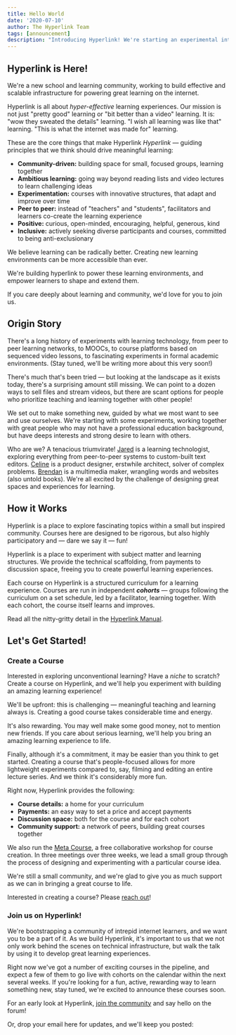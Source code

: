 ```yaml
---
title: Hello World
date: '2020-07-10'
author: The Hyperlink Team
tags: [announcement]
description: "Introducing Hyperlink! We're starting an experimental internet school, and building infrastructure for highly effective, people-centered learning. We'd love for you to join us."
---
```




## Hyperlink is Here!

We're a new school and learning community, working to build effective and scalable infrastructure for powering great learning on the internet.

Hyperlink is all about *hyper-effective* learning experiences. Our mission is not just "pretty good" learning or "bit better than a video" learning. It is: "wow they sweated the details" learning. "I wish all learning was like that" learning. "This is what the internet was made for" learning.

These are the core things that make Hyperlink *Hyperlink* — guiding principles that we think should drive meaningful learning:

- **Community-driven:** building space for small, focused groups, learning together
- **Ambitious learning:** going way beyond reading lists and video lectures to
  learn challenging ideas
- **Experimentation:** courses with innovative structures, that adapt and
  improve over time
- **Peer to peer:** instead of "teachers" and "students", facilitators and
  learners co-create the learning experience
- **Positive:** curious, open-minded, encouraging, helpful, generous, kind
- **Inclusive:** actively seeking diverse participants and courses, committed to being anti-exclusionary


We believe learning can be radically better. Creating new learning environments can be more accessible than ever. 

We're building hyperlink to power these learning environments, and empower learners to shape and extend them.

If you care deeply about learning and community, we'd love for you to join us.

## Origin Story

There's a long history of experiments with learning technology, from peer to peer learning networks, to MOOCs, to course platforms based on sequenced video lessons, to fascinating experiments in formal academic environments. (Stay tuned, we'll be writing more about this very soon!)

There's much that's been tried — but looking at the landscape as it exists today, there's a surprising amount still missing. We can point to a dozen ways to sell files and stream videos, but there are scant options for people who prioritize teaching and learning together with other people!

We set out to make something new, guided by what we most want to see and use ourselves. We're starting with some experiments, working together with great people who may not have a professional education background, but have deeps interests and strong desire to learn with others.

Who are we? A tenacious triumvirate! [Jared](https://awarm.space/) is a learning technologist, exploring everything from peer-to-peer systems to custom-built text editors. [Celine](https://celinepark.design/) is a product designer, erstwhile architect, solver of complex problems. [Brendan](https://www.brendanschlagel.com/) is a multimedia maker, wrangling words and websites (also untold books). We're all excited by the challenge of designing great spaces and experiences for learning.

## How it Works

Hyperlink is a place to explore fascinating topics within a small but inspired community. Courses here are designed to be rigorous, but also highly participatory and — dare we say it — fun!

Hyperlink is a place to experiment with subject matter and learning structures. We provide the technical scaffolding, from payments to discussion space, freeing you to create powerful learning experiences.

Each course on Hyperlink is a structured curriculum for a learning experience. Courses are run in independent ***cohorts*** — groups following the curriculum on a set schedule, led by a facilitator, learning together. With each cohort, the course itself learns and improves.

Read all the nitty-gritty detail in the [Hyperlink Manual](https://hyperlink.academy/manual).

## Let's Get Started!

### Create a Course

Interested in exploring unconventional learning? Have a *niche* to scratch? Create a course on Hyperlink, and we'll help you experiment with building an amazing learning experience!

We'll be upfront: this is challenging — meaningful teaching and learning always is. Creating a good course takes considerable time and energy.

It's also rewarding. You may well make some good money, not to mention new friends. If you care about serious learning, we'll help you bring an amazing learning experience to life.

Finally, although it's a commitment, it may be easier than you think to get started. Creating a course that's people-focused allows for more lightweight experiments compared to, say, filming and editing an entire lecture series. And we think it's considerably more fun.

Right now, Hyperlink provides the following:

- **Course details:** a home for your curriculum
- **Payments:** an easy way to set a price and accept payments
- **Discussion space:** both for the course and for each cohort
- **Community support:** a network of peers, building great courses together

We also run the [Meta Course](https://hyperlink.academy/courses/meta-course), a free collaborative workshop for course creation. In three meetings over three weeks, we lead a small group through the process of designing and experimenting with a particular course idea.

We're still a small community, and we're glad to give you as much support as we can in bringing a great course to life.

Interested in creating a course? Please [reach out](mailto:contact@hyperlink.academy)!

### Join us on Hyperlink!

We're bootstrapping a community of intrepid internet learners, and we want you to be a part of it. As we build Hyperlink, it's important to us that we not only work behind the scenes on technical infrastructure, but walk the talk by using it to develop great learning experiences.

Right now we've got a number of exciting courses in the pipeline, and expect a few of them to go live with cohorts on the calendar within the next several weeks. If you're looking for a fun, active, rewarding way to learn something new, stay tuned, we're excited to announce these courses soon.

For an early look at Hyperlink, [join the community](https://hyperlink.academy/signup) and say hello on the forum!

Or, drop your email here for updates, and we'll keep you posted:

<NewsletterSignup/>
